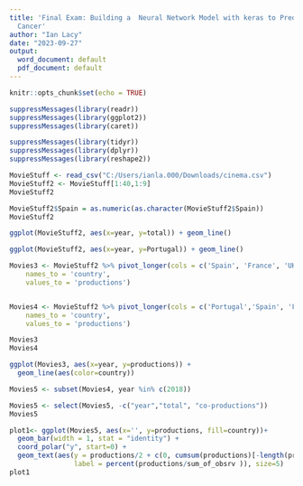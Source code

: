 ---
title: 'Final Exam: Building a  Neural Network Model with keras to Predict Breast
  Cancer'
author: "Ian Lacy"
date: "2023-09-27"
output:
  word_document: default
  pdf_document: default
---

```{r setup, include=FALSE}
knitr::opts_chunk$set(echo = TRUE)
```

```{r}
suppressMessages(library(readr))
suppressMessages(library(ggplot2))
suppressMessages(library(caret))

```

```{r}
suppressMessages(library(tidyr))
suppressMessages(library(dplyr))
suppressMessages(library(reshape2))
```

```{r}
MovieStuff <- read_csv("C:/Users/ianla.000/Downloads/cinema.csv")
MovieStuff2 <- MovieStuff[1:40,1:9]
MovieStuff2
```
```{r}
MovieStuff2$Spain = as.numeric(as.character(MovieStuff2$Spain))
MovieStuff2

```

```{r}
ggplot(MovieStuff2, aes(x=year, y=total)) + geom_line()
```
```{r}
ggplot(MovieStuff2, aes(x=year, y=Portugal)) + geom_line()
```
```{r}
Movies3 <- MovieStuff2 %>% pivot_longer(cols = c('Spain', 'France', 'UK', 'USA'),
    names_to = 'country',
    values_to = 'productions')


Movies4 <- MovieStuff2 %>% pivot_longer(cols = c('Portugal','Spain', 'France', 'UK', 'USA','other_countries'),
    names_to = 'country',
    values_to = 'productions')

```

```{r}
Movies3
Movies4
```
```{r}
ggplot(Movies3, aes(x=year, y=productions)) + 
  geom_line(aes(color=country))
```

```{r}
Movies5 <- subset(Movies4, year %in% c(2018))

Movies5 <- select(Movies5, -c("year","total", "co-productions"))
Movies5

```




```{r}


plot1<- ggplot(Movies5, aes(x='', y=productions, fill=country))+
  geom_bar(width = 1, stat = "identity") +
  coord_polar("y", start=0) +
  geom_text(aes(y = productions/2 + c(0, cumsum(productions)[-length(productions)]),
                label = percent(productions/sum_of_obsrv )), size=5)
plot1
```


